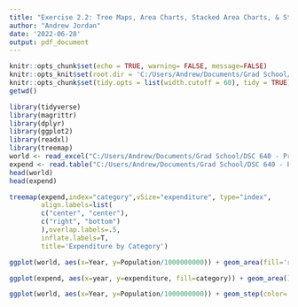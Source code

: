 ---
title: "Exercise 2.2: Tree Maps, Area Charts, Stacked Area Charts, & Step Charts"
author: "Andrew Jordan"
date: '2022-06-28'
output: pdf_document
---

```{r setup, include=FALSE}
knitr::opts_chunk$set(echo = TRUE, warning= FALSE, message=FALSE)
knitr::opts_knit$set(root.dir = 'C:/Users/Andrew/Documents/Grad School/DSC 630 - Predictive Analytics/Assignments')
knitr::opts_chunk$set(tidy.opts = list(width.cutoff = 60), tidy = TRUE)
getwd()
```

```{r}
library(tidyverse)
library(magrittr)
library(dplyr)
library(ggplot2)
library(readxl)
library(treemap)
world <- read_excel("C:/Users/Andrew/Documents/Grad School/DSC 640 - Presentation & Visualization/Assignments/data/ex2-2/world-population.xlsm")
expend <- read.table("C:/Users/Andrew/Documents/Grad School/DSC 640 - Presentation & Visualization/Assignments/data/ex2-2/expenditures.txt", sep ='\t', header=TRUE)
head(world)
head(expend)
```
```{r}
treemap(expend,index="category",vSize="expenditure", type="index",
        align.labels=list(
        c("center", "center"), 
        c("right", "bottom")
        ),overlap.labels=.5,
        inflate.labels=T,
        title='Expenditure by Category')
```
```{r}
ggplot(world, aes(x=Year, y=Population/1000000000)) + geom_area(fill='red', alpha=.3) + geom_line() + ylab('Population in Billions') + ggtitle("Population by Year")
```
```{r}
ggplot(expend, aes(x=year, y=expenditure, fill=category)) + geom_area() + xlab("Year") + ylab("Expenditure") + ggtitle("Expenditure by Category by Year")
```
```{r}
ggplot(world, aes(x=Year, y=Population/1000000000)) + geom_step(color='red') + ylab("Population in billions") + ggtitle("Population by Year") 
```

